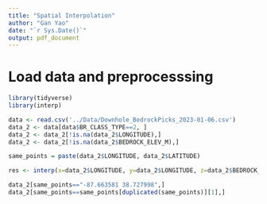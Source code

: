 ```yaml
---
title: "Spatial Interpolation"
author: "Gan Yao"
date: "`r Sys.Date()`"
output: pdf_document
---
```


# Load data and preprocesssing

```r
library(tidyverse)
library(interp)
```

```r
data <- read.csv('../Data/Downhole_BedrockPicks_2023-01-06.csv')
data_2 <- data[data$BR_CLASS_TYPE==2, ]
data_2 <- data_2[!is.na(data_2$LONGITUDE),]
data_2 <- data_2[!is.na(data_2$BEDROCK_ELEV_M),]
```

```r
same_points = paste(data_2$LONGITUDE, data_2$LATITUDE)
```


```r
res <- interp(x=data_2$LONGITUDE, y=data_2$LONGITUDE, z=data_2$BEDROCK_ELEV_M, duplicate = 'strip')
```

```r
data_2[same_points=="-87.663581 38.727998",]
data_2[same_points==same_points[duplicated(same_points)][1],]
```




